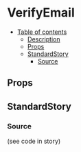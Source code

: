
<Meta title="emails/verify-email" component={VerifyEmail} />

# VerifyEmail

- [Table of contents](#verifyemail)
  * [Description](#description)
  * [Props](#props)
  * [StandardStory](#standardstory)
    + [Source](#source)

## Props
<Props of={VerifyEmail} />

## StandardStory
<Preview>
	<Story name="standard">
		<VerifyEmail confirmationLink="http://greatestexamplelink.com" username="DavidLee" />
	</Story>
</Preview>

### Source
(see code in story)
